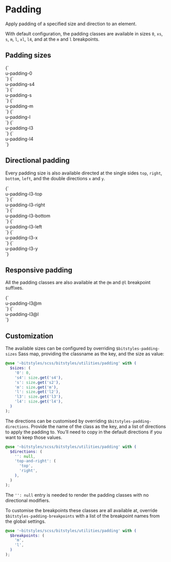 
<Meta title="Utilities/padding" />

# Padding

Apply padding of a specified size and direction to an element.

With default configuration, the padding classes are available in sizes `0`, `xs`, `s`, `m`, `l`, `xl`, `l4`, and at the `m` and `l` breakpoints.

## Padding sizes

<Canvas>
  <Story name="padding-0">
    {`
      <div class="u-bg-brand-2 u-padding-m">
        <div class="u-bg-grayscale-light-3 u-padding-0">u-padding-0</div>
      </div>
    `}
  </Story>
  <Story name="padding-s4">
    {`
      <div class="u-bg-brand-2 u-padding-m">
        <div class="u-bg-grayscale-light-3 u-padding-s4">u-padding-s4</div>
      </div>
    `}
  </Story>
  <Story name="padding-s">
    {`
      <div class="u-bg-brand-2 u-padding-m">
        <div class="u-bg-grayscale-light-3 u-padding-s">u-padding-s</div>
      </div>
    `}
  </Story>
  <Story name="padding-m">
    {`
      <div class="u-bg-brand-2 u-padding-m">
        <div class="u-bg-grayscale-light-3 u-padding-m">u-padding-m</div>
      </div>
    `}
  </Story>
  <Story name="padding-l">
    {`
      <div class="u-bg-brand-2 u-padding-m">
        <div class="u-bg-grayscale-light-3 u-padding-l">u-padding-l</div>
      </div>
    `}
  </Story>
  <Story name="padding-l3">
    {`
      <div class="u-bg-brand-2 u-padding-m">
        <div class="u-bg-grayscale-light-3 u-padding-l3">u-padding-l3</div>
      </div>
    `}
  </Story>
  <Story name="padding-l4">
    {`
      <div class="u-bg-brand-2 u-padding-m">
        <div class="u-bg-grayscale-light-3 u-padding-l4">u-padding-l4</div>
      </div>
    `}
  </Story>
</Canvas>

## Directional padding

Every padding size is also available directed at the single sides `top`, `right`, `bottom`, `left`, and the double directions `x` and `y`.

<Canvas>
  <Story id="utilities-padding--padding-l3" />
  <Story name="padding-l3-top">
    {`
      <div class="u-bg-brand-2 u-padding-m">
        <div class="u-bg-grayscale-light-3 u-padding-l3-top">u-padding-l3-top</div>
      </div>
    `}
  </Story>
  <Story name="padding-l3-right">
    {`
      <div class="u-bg-brand-2 u-padding-m">
        <div class="u-bg-grayscale-light-3 u-padding-l3-right">u-padding-l3-right</div>
      </div>
    `}
  </Story>
  <Story name="padding-l3-bottom">
    {`
      <div class="u-bg-brand-2 u-padding-m">
        <div class="u-bg-grayscale-light-3 u-padding-l3-bottom">u-padding-l3-bottom</div>
      </div>
    `}
  </Story>
  <Story name="padding-l3-left">
    {`
      <div class="u-bg-brand-2 u-padding-m">
        <div class="u-bg-grayscale-light-3 u-padding-l3-left">u-padding-l3-left</div>
      </div>
    `}
  </Story>
  <Story name="padding-l3-x">
    {`
      <div class="u-bg-brand-2 u-padding-m">
        <div class="u-bg-grayscale-light-3 u-padding-l3-x">u-padding-l3-x</div>
      </div>
    `}
  </Story>
  <Story name="padding-l3-y">
    {`
      <div class="u-bg-brand-2 u-padding-m">
        <div class="u-bg-grayscale-light-3 u-padding-l3-y">u-padding-l3-y</div>
      </div>
    `}
  </Story>
</Canvas>

## Responsive padding

All the padding classes are also available at the `@m` and `@l` breakpoint suffixes.

<Canvas>
  <Story name="padding-l3@m">
    {`
      <div class="u-bg-brand-2 u-padding-m">
        <div class="u-bg-grayscale-light-3 u-padding-l3@m">u-padding-l3@m</div>
      </div>
    `}
  </Story>
  <Story name="padding-l3@l">
    {`
      <div class="u-bg-brand-2 u-padding-m">
        <div class="u-bg-grayscale-light-3 u-padding-l3@l">u-padding-l3@l</div>
      </div>
    `}
  </Story>
</Canvas>

## Customization

The available sizes can be configured by overriding `$bitstyles-padding-sizes` Sass map, providing the classname as the key, and the size as value:

```scss
@use '~bitstyles/scss/bitstyles/utilities/padding' with (
  $sizes: (
    '0': 0,
    's4': size.get('s4'),
    's': size.get('s2'),
    'm': size.get('m'),
    'l': size.get('l2'),
    'l3': size.get('l3'),
    'l4': size.get('l4'),
  )
);
```

The directions can be customised by overriding `$bitstyles-padding-directions`. Provide the name of the class as the key, and a list of directions to apply the padding to. You’ll need to copy in the default directions if you want to keep those values.

```scss
@use '~bitstyles/scss/bitstyles/utilities/padding' with (
  $directions: (
    '': null,
    'top-and-right': (
      'top',
      'right',
    ),
  )
);
```

The `'': null` entry is needed to render the padding classes with no directional modifiers.

To customise the breakpoints these classes are all available at, override `$bitstyles-padding-breakpoints` with a list of the breakpoint names from the global settings.

```scss
@use '~bitstyles/scss/bitstyles/utilities/padding' with (
  $breakpoints: (
    'm',
    'l',
  )
);
```
